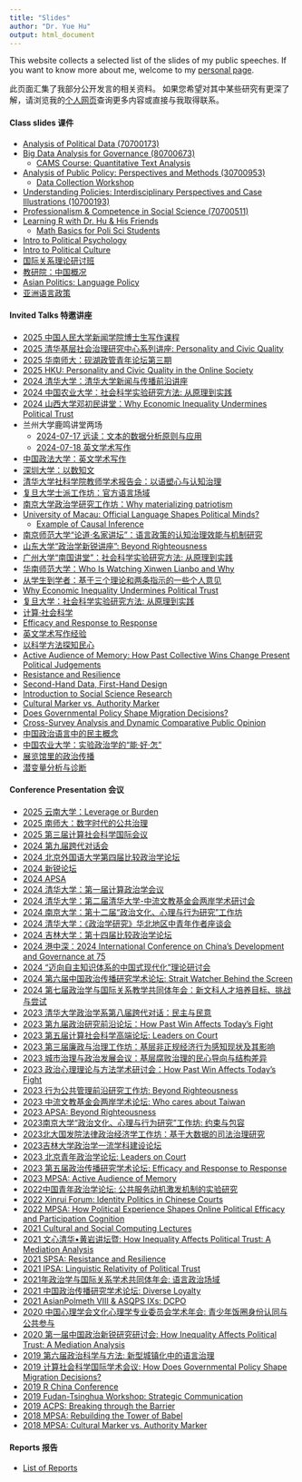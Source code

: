 ```yaml
---
title: "Slides"
author: "Dr. Yue Hu"
output: html_document
---
```


This website collects a selected list of the slides of my public speeches. 
If you want to know more about me, welcome to my [personal page](https://www.drhuyue.site).

此页面汇集了我部分公开发言的相关资料。
如果您希望对其中某些研究有更深了解，请浏览我的[个人网页](https://www.drhuyue.site)查询更多内容或直接与我取得联系。    


#### Class slides 课件

- [Analysis of Political Data (70700173)](/slides/courses/analysisOfPoliticalData/index.html)
- [Big Data Analysis for Governance (80700673)](/slides/courses/governmentalBigData/index.html)
    - [CAMS Course: Quantitative Text Analysis](/slides/courses/camsTextAnalysis/index.html)
- [Analysis of Public Policy: Perspectives and Methods (30700953)](/slides/courses/analysisOfPublicPolicy/index.html)
    - [Data Collection Workshop](/slides/courses/dgpWorkshop/index.html)
- [Understanding Policies: Interdisciplinary Perspectives and Case Illustrations (10700193)](/slides/courses/policyGE/index.html)
- [Professionalism & Competence in Social Science (70700511)](/slides/courses/professionalism/01_courseIntro.html)
- [Learning R with Dr. Hu & His Friends](slides/courses/rWorkshop/)
    - [Math Basics for Poli Sci Students](/slides/courses/mathCamp/mathcamp.html)
- [Intro to Political Psychology](/slides/courses/politicalPsychology/index.html)
- [Intro to Political Culture](/slides/guestLecture/politicalCulture.html)
- [国际关系理论研讨班](/slides/guestLecture/softPower.html)
- [教研院：中国概况](/slides/courses/chinaPerspective/democraticSupport.html)
- [Asian Politics: Language Policy](/slides/courses/teachingDemo/languagePolicy.html)
- [亚洲语言政策](/slides/courses/teachingDemo/languagePolicy_cn.html) 

#### Invited Talks 特邀讲座

- [2025 中国人民大学新闻学院博士生写作课程](/slides/guestLecture/effectivelyWriting_English.html)
- [2025 清华基层社会治理研究中心系列讲座: Personality and Civic Quality](/slides/guestLecture/language_tw.html)
- [2025 华南师大：砚湖政管青年论坛第三期](/slides/conference/language_publicServant.html)
- [2025 HKU: Personality and Civic Quality in the Online Society](/slides/guestLecture/language_tw.html)
- [2024 清华大学：清华大学新闻与传播前沿讲座](/slides/guestLecture/weibo.html)
- [2024 中国农业大学：社会科学实验研究方法: 从原理到实践](/slides/guestLecture/experiment_s.html)
- [2024 山西大学邓初民讲堂：Why Economic Inequality Undermines Political Trust](/slides/conference/inequalityChina.html)
- 兰州大学鹿鸣讲堂两场
    - [2024-07-17 远读：文本的数据分析原则与应用](/slides/courses/governmentalBigData/06_textAnalysis.html)
    - [2024-07-18 英文学术写作](/slides/guestLecture/effectivelyWriting_English.html)
- [中国政法大学：英文学术写作](/slides/guestLecture/effectivelyWriting_English.html)
- [深圳大学：以数知文](/slides/courses/governmentalBigData/06_textAnalysis.html)
- [清华大学社科学院教师学术报告会：以语塑心与认知治理](/slides/guestLecture/officialLanguageField_cn.html)
- [复旦大学士派工作坊：官方语言场域](/slides/guestLecture/officialLanguageField_cn.html)
- [南京大学政治学研究工作坊：Why materializing patriotism](/slides/guestLecture/patrioticBases.html)
- [University of Macau: Official Language Shapes Political Minds?](/slides/guestLecture/officialLanguageField.html)
    - [Example of Causal Inference](/slides/guestLecture/corruption_grassroot_en.html)
- [南京师范大学“论道·名家讲坛”：语言政策的认知治理效能与机制研究](/slides/guestLecture/officialLanguageField.html)
- [山东大学“政治学新锐讲座”: Beyond Righteousness](/slides/guestLecture/psm_peer_long.html)
- [广州大学“南国讲堂”：社会科学实验研究方法: 从原理到实践](/slides/guestLecture/experiment_s.html)
- [华南师范大学：Who Is Watching Xinwen Lianbo and Why](/slides/guestLecture/cctvAudience.html)
- [从学生到学者：基于三个理论和两条指示的一些个人意见](/slides/guestLecture/gateway.html)
- [Why Economic Inequality Undermines Political Trust](/slides/conference/inequalityChina.html)
- [复旦大学：社会科学实验研究方法: 从原理到实践](/slides/guestLecture/experiment_s.html)
- [计算·社会科学](/slides/guestLecture/cssThoughts.html)
- [Efficacy and Response to Response](/slides/guestLecture/efficacy.html)
- [英文学术写作经验](/slides/guestLecture/effectivelyWriting_English.html)
- [以科学方法探知民心](/slides/guestLecture/surveyMethod.html)
- [Active Audience of Memory: How Past Collective Wins Change Present Political Judgements](/slides/guestLecture/memory.html)
- [Resistance and Resilience](/slides/conference/2021-SPSA/ciClosure.html)
- [Second-Hand Data, First-Hand Design](/slides/conference/2021-SPSA/secondHand.html)
- [Introduction to Social Science Research](/slides/guestLecture/intro2ScientificResearch.html)
- [Cultural Marker vs. Authority Marker](/slides/guestLecture/authorityMarker_long.html)
- [Does Governmental Policy Shape Migration Decisions?](/slides/guestLecture/migrantDecision_hukou.html)
- [Cross-Survey Analysis and Dynamic Comparative Public Opinion](/slides/guestLecture/dcpo.html)
- [中国政治语言中的民主概念](/slides/guestLecture/democracyDiscourse.html)
- [中国农业大学：实验政治学的“能·好·怎”](/slides/guestLecture/experiment.html)
- [展览馆里的政治传播](/slides/guestLecture/patriotic_bases.html)
- [潜变量分析与诊断](/slides/guestLecture/latentVariable.html)

#### Conference Presentation 会议

- [2025 云南大学：Leverage or Burden](/slides/conference/memory.html)
- [2025 南师大：数字时代的公共治理](/slides/conference/language_publicServant.html)
- [2025 第三届计算社会科学国际会议](/slides/conference/language_publicServant.html)
- [2024 第九届跨代对话会](/slides/conference/language_publicServant.html)
- [2024 北京外国语大学第四届比较政治学论坛](/slides/conference/cpChina.html)
- [2024 新锐论坛](/slides/conference/patrioticBases_short.html)
- [2024 APSA](/slides/conference/inequality_compare.html)
- [2024 清华大学：第一届计算政治学会议](/slides/conference/languageTW.html)
- [2024 清华大学：第二届清华大学-中流文教基金会两岸学术研讨会](/slides/conference/languageTW.html)
- [2024 南京大学：第十二届“政治文化、心理与行为研究”工作坊](/slides/conference/languageTW.html)
- [2024 清华大学：《政治学研究》华北地区中青年作者座谈会](https://drhuyue.site:10002/sammo3182/miscellaneous/honorInstitution.pptx)
- [2024 吉林大学：第十四届比较政治学论坛](/slides/conference/macrointerest.html)
- [2024 港中深：2024 International Conference on China's Development and Governance at 75](/slides/conference/macrointerest.html)
- [2024 “迈向自主知识体系的中国式现代化”理论研讨会](/slides/conference/myMethod.html)
- [2024 第六届中国政治传播研究学术论坛: Strait Watcher Behind the Screen](/slides/conference/languageTW.html)
- [2024 第七届政治学与国际关系教学共同体年会：新文科人才培养目标、挑战与尝试](/slides/conference/newLA.html)
- [2023 清华大学政治学系第八届跨代对话：民主与民意](/slides/conference/dcpo.html)
- [2023 第九届政治研究前沿论坛：How Past Win Affects Today's Fight](/slides/conference/memory.html)
- [2023 第五届计算社会科学高端论坛: Leaders on Court](/slides/conference/identity_assessor.html)
- [2023 第三届廉政与治理工作坊：基层非正规经济行为感知现状及其影响](/slides/conference/corruption_outcome.html)
- [2023 城市治理与政治发展会议：基层腐败治理的民心导向与结构差异](/slides/conference/corruption_grassroot.html)
- [2023 政治心理理论与方法学术研讨会：How Past Win Affects Today's Fight](/slides/conference/memory.html)
- [2023 行为公共管理前沿研究工作坊: Beyond Righteousness](/slides/conference/psm_peer.html)
- [2023 中流文教基金会两岸学术论坛: Who cares about Taiwan](/slides/conference/taiwan.html)
- [2023 APSA: Beyond Righteousness](/slides/conference/psm_peer.html)
- [2023南京大学“政治文化、心理与行为研究”工作坊: 约束与包容](/slides/conference/migrantCriminal.html)
- [2023北大国发院法律政治经济学工作坊：基于大数据的司法治理研究](/slides/conference/migrantCriminal.html)
- [2023吉林大学政治学一流学科建设论坛](/slides/conference/myMethod.html)
- [2023 北京青年政治学论坛: Leaders on Court](/slides/conference/identity_assessor.html)
- [2023 第五届政治传播研究学术论坛: Efficacy and Response to Response](/slides/conference/efficacy.html)
- [2023 MPSA: Active Audience of Memory](/slides/conference/memory.html)
- [2022中国青年政治学论坛: 公共服务动机激发机制的实验研究](/slides/conference/psm_policy.html)
- [2022 Xinrui Forum: Identity Politics in Chinese Courts](/slides/conference/identity_assessor.html)
- [2022 MPSA: How Political Experience Shapes Online Political Efficacy and Participation Cognition](/slides/conference/ope.html)
- [2021 Cultural and Social Computing Lectures](/slides/conference/democracyDiscourse_en.html)
- [2021 文心清华•黄岩讲坛暨: How Inequality Affects Political Trust: A Mediation Analysis](/slides/conference/inequalityTrust_cn.html)
- [2021 SPSA: Resistance and Resilience](/slides/conference/ciClosure.html)
- [2021 IPSA: Linguistic Relativity of Political Trust](/slides/conference/languageTrust.html)
- [2021年政治学与国际关系学术共同体年会: 语言政治场域](/slides/conference/languageEnglish.html)
- [2021 中国政治传播研究学术论坛: Diverse Loyalty](/slides/conference/diverseLoyalty.html)
- [2021 AsianPolmeth VIII & ASQPS IXs: DCPO](/slides/conference/dcpoDemo.html)
- [2020 中国心理学会文化心理学专业委员会学术年会: 青少年饭圈身份认同与公共参与](/slides/conference/fandom.html)
- [2020 第一届中国政治新锐研究研讨会: How Inequality Affects Political Trust: A Mediation Analysis](/slides/conference/inequalityTrust.html)
- [2019 第六届政治科学与方法: 新型城镇化中的语言治理](/slides/conference/languageGovernance.html)
- [2019 计算社会科学国际学术会议: How Does Governmental Policy Shape Migration Decisions?](/slides/conference/migrant_hukou.html)
- [2019 R China Conference](/slides/conference/dotwhisker-interplot.html)
- [2019 Fudan-Tsinghua Workshop: Strategic Communication](/slides/conference/democracyDiscourse_en.html)
- [2019 ACPS: Breaking through the Barrier](/slides/conference/migrant_language.html)
- [2018 MPSA: Rebuilding the Tower of Babel](/slides/conference/proficiencyTrust.html)
- [2018 MPSA: Cultural Marker vs. Authority Marker](/slides/conference/authorityMarker.html)


#### Reports 报告

- [List of Reports](/slides/report/index.html)








